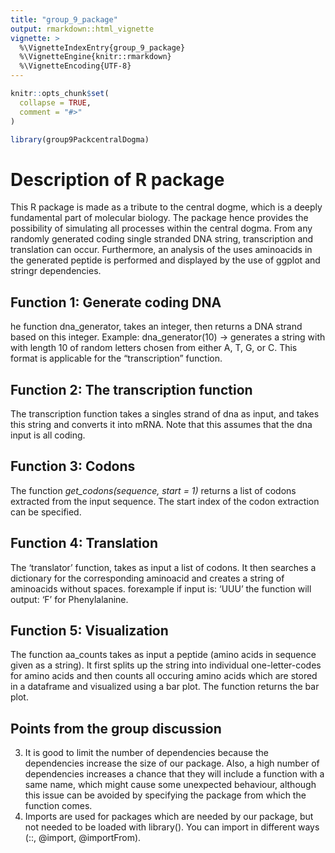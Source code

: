 ```yaml
---
title: "group_9_package"
output: rmarkdown::html_vignette
vignette: >
  %\VignetteIndexEntry{group_9_package}
  %\VignetteEngine{knitr::rmarkdown}
  %\VignetteEncoding{UTF-8}
---
```


```r
knitr::opts_chunk$set(
  collapse = TRUE,
  comment = "#>"
)
```

```r
library(group9PackcentralDogma)
```

# Description of R package
This R package is made as a tribute to the central dogme, which is a deeply fundamental part of molecular biology. The package hence provides the possibility of simulating all processes within the central dogma. 
From any randomly generated coding single stranded DNA string, transcription and translation can occur. Furthermore, an analysis of the uses aminoacids in the generated peptide is performed and displayed by the use of ggplot and stringr dependencies.

## Function 1: Generate coding DNA
he function dna_generator, takes an integer, then returns a DNA strand based on this integer. Example: dna_generator(10) -\> generates a string with with length 10 of random letters chosen from either A, T, G, or C. This format is applicable for the "transcription" function.

## Function 2: The transcription function
The transcription function takes a singles strand of dna as input, and takes this string and converts it into mRNA. Note that this assumes that the dna input is all coding. 

## Function 3: Codons
The function *get_codons(sequence, start = 1)* returns a list of codons extracted from the input sequence. The start index of the codon extraction can be specified.

## Function 4: Translation
The 'translator' function, takes as input a list of codons. It then searches a dictionary for the corresponding aminoacid and creates a string of aminoacids without spaces. forexample if input is: 'UUU' the function will output: 'F' for Phenylalanine.

## Function 5: Visualization
The function aa_counts takes as input a peptide (amino acids in sequence given as a string). It first splits up the string into individual one-letter-codes for amino acids and then counts all occuring amino acids which are stored in a dataframe and visualized using a bar plot. The function returns the bar plot.

## Points from the group discussion
3) It is good to limit the number of dependencies because the dependencies increase the size of our package. Also, a high number of dependencies increases a chance that they will include a function with a same name, which might cause some unexpected behaviour, although this issue can be avoided by specifying the package from which the function comes.
4) Imports are used for packages which are needed by our package, but not needed to be loaded with library(). You can import in different ways (::, @import, @importFrom).
